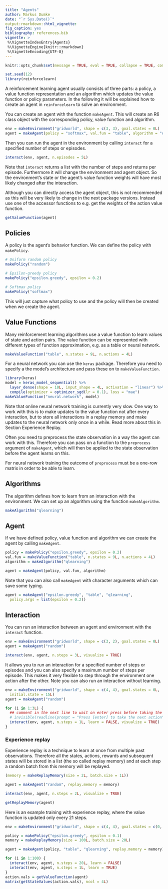 ```yaml
---
title: "Agents"
author: Markus Dumke
date: "`r Sys.Date()`"
output:rmarkdown::html_vignette:
fig_caption: yes
bibliography: references.bib
vignette: >
 %\VignetteIndexEntry{Agents}
 %\VignetteEngine{knitr::rmarkdown}
 %\VignetteEncoding{UTF-8}
---
```

  
<style type="text/css">
  h1.title {
  font-size: 34px;
  }
</style>
  
```r
knitr::opts_chunk$set(message = TRUE, eval = TRUE, collapse = TRUE, comment = "#>")
```

```r
set.seed(12)
library(reinforcelearn)
```

A reinforcement learning agent usually consists of three parts: a policy, a value function representation and an algorithm which updates the value function or policy parameters. In the following it will be explained how to create an agent in `reinforcelearn` to solve an environment.

You can create an agent with the function `makeAgent`. This will create an R6 class object with the corresponding policy, value function and algorithm.

```r
env = makeEnvironment("gridworld", shape = c(3, 3), goal.states = 0L)
agent = makeAgent(policy = "softmax", val.fun = "table", algorithm = "qlearning")
```

Then you can run the agent in the environment by calling `interact` for a specified number of steps or episodes.

```r
interact(env, agent, n.episodes = 5L)
```

Note that `interact` returns a list with the number of steps and returns per episode. Furthermore it will change the environment and agent object. So the environment's state or the agent's value function weights will have most likely changed after the interaction.

Although you can directly access the agent object, this is not recommended as this will be very likely to change in the next package versions. Instead use one of the accessor functions to e.g. get the weights of the action value function.

```r
getValueFunction(agent)
```

## Policies

A policy is the agent's behavior function. We can define the policy with `makePolicy`.

```r
# Uniform random policy
makePolicy("random")

# Epsilon-greedy policy
makePolicy("epsilon.greedy", epsilon = 0.2)

# Softmax policy
makePolicy("softmax")
```

This will just capture what policy to use and the policy will then be created when we create the agent.

## Value Functions

Many reinforcement learning algorithms use a value function to learn values of state and action pairs. 
The value function can be represented with different types of function approximation, e.g. as a table or neural network.

```r
makeValueFunction("table", n.states = 9L, n.actions = 4L)
```

For a neural network you can use the `keras` package. Therefore you need to specify a the model's architecture and pass these on to `makeValueFunction`.

```r
library(keras)
model = keras_model_sequential() %>% 
  layer_dense(shape = 10L, input_shape = 4L, activation = "linear") %>%
  compile(optimizer = optimizer_sgd(lr = 0.1), loss = "mae")
makeValueFunction("neural.network", model)
```

Note that online neural network training is currently very slow. One way to work with this is to make updates to the value function not after every interaction, but to store all interactions in a replay memory and make updates to the neural network only once in a while. Read more about this in Section Experience Replay.

Often you need to preprocess the state observation in a way the agent can work with this. Therefore you can pass on a function to the `preprocess` argument of `makeAgent`, which will then be applied to the state observation before the agent learns on this.

For neural network training the outcome of `preprocess` must be a one-row matrix in order to be able to learn.

## Algorithms

The algorithm defines how to learn from an interaction with the environment. We can set up an algorithm using the function `makeAlgorithm`.

```r
makeAlgorithm("qlearning")
```

## Agent

If we have defined policy, value function and algorithm we can create the agent by calling `makeAgent`.

```r
policy = makePolicy("epsilon.greedy", epsilon = 0.2)
val.fun = makeValueFunction("table", n.states = 9L, n.actions = 4L)
algorithm = makeAlgorithm("qlearning")

agent = makeAgent(policy, val.fun, algorithm)
```

Note that you can also call `makeAgent` with character arguments which can save some typing.

```r
agent = makeAgent("epsilon.greedy", "table", "qlearning", 
  policy.args = list(epsilon = 0.2))
```

## Interaction

You can run an interaction between an agent and environment with the `interact` function.

```r
env = makeEnvironment("gridworld", shape = c(3, 2), goal.states = 0L)
agent = makeAgent("random")

interact(env, agent, n.steps = 3L, visualize = TRUE)
```

It allows you to run an interaction for a specified number of steps or episodes and you can also specify a maximum number of steps per episode.
This makes it very flexible to step through the environment one action after the other. Note you can also run an interaction without learning.

```r
env = makeEnvironment("gridworld", shape = c(4, 4), goal.states = 0L, 
  initial.state = 15L)
agent = makeAgent("random")

for (i in 1:3L) {
  ## comment in the next line to wait on enter press before taking the next action.
  # invisible(readline(prompt = "Press [enter] to take the next action"))
  interact(env, agent, n.steps = 1L, learn = FALSE, visualize = TRUE)
}
```

### Experience replay

Experience replay is a technique to learn at once from multiple past observations. Therefore all the states, actions, rewards and subsequent states will be stored in a list (the so called replay memory) and at each step a random batch from this memory will be replayed.

```r
(memory = makeReplayMemory(size = 2L, batch.size = 1L))

agent = makeAgent("random", replay.memory = memory)

interact(env, agent, n.steps = 2L, visualize = TRUE)

getReplayMemory(agent)
```

Here is an example training with experience replay, where the value function is updated only every 21 steps.

```r
env = makeEnvironment("gridworld", shape = c(4, 4), goal.states = c(0, 15))

policy = makePolicy("epsilon.greedy", epsilon = 0.1)
memory = makeReplayMemory(size = 100L, batch.size = 20L)

agent = makeAgent(policy, "table", "qlearning", replay.memory = memory)

for (i in 1:100) {
  interact(env, agent, n.steps = 20L, learn = FALSE)
  interact(env, agent, n.steps = 1L, learn = TRUE)
}
action.vals = getValueFunction(agent)
matrix(getStateValues(action.vals), ncol = 4L)
```
